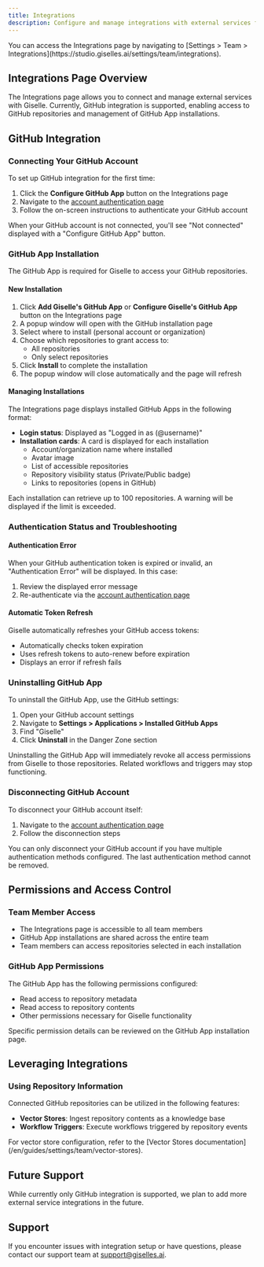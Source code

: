 ```yaml
---
title: Integrations
description: Configure and manage integrations with external services for your team.
---
```


<Info>
You can access the Integrations page by navigating to [Settings > Team > Integrations](https://studio.giselles.ai/settings/team/integrations).
</Info>

## Integrations Page Overview

The Integrations page allows you to connect and manage external services with Giselle. Currently, GitHub integration is supported, enabling access to GitHub repositories and management of GitHub App installations.

## GitHub Integration

### Connecting Your GitHub Account

To set up GitHub integration for the first time:

1. Click the **Configure GitHub App** button on the Integrations page
2. Navigate to the [account authentication page](/en/guides/settings/account/authentication)
3. Follow the on-screen instructions to authenticate your GitHub account

<Note>
When your GitHub account is not connected, you'll see "Not connected" displayed with a "Configure GitHub App" button.
</Note>

### GitHub App Installation

The GitHub App is required for Giselle to access your GitHub repositories.

#### New Installation

1. Click **Add Giselle's GitHub App** or **Configure Giselle's GitHub App** button on the Integrations page
2. A popup window will open with the GitHub installation page
3. Select where to install (personal account or organization)
4. Choose which repositories to grant access to:
   - All repositories
   - Only select repositories
5. Click **Install** to complete the installation
6. The popup window will close automatically and the page will refresh

#### Managing Installations

The Integrations page displays installed GitHub Apps in the following format:

- **Login status**: Displayed as "Logged in as (@username)"
- **Installation cards**: A card is displayed for each installation
  - Account/organization name where installed
  - Avatar image
  - List of accessible repositories
  - Repository visibility status (Private/Public badge)
  - Links to repositories (opens in GitHub)

<Warning>
Each installation can retrieve up to 100 repositories. A warning will be displayed if the limit is exceeded.
</Warning>

### Authentication Status and Troubleshooting

#### Authentication Error

When your GitHub authentication token is expired or invalid, an "Authentication Error" will be displayed. In this case:

1. Review the displayed error message
2. Re-authenticate via the [account authentication page](/en/guides/settings/account/authentication)

#### Automatic Token Refresh

Giselle automatically refreshes your GitHub access tokens:

- Automatically checks token expiration
- Uses refresh tokens to auto-renew before expiration
- Displays an error if refresh fails

### Uninstalling GitHub App

To uninstall the GitHub App, use the GitHub settings:

1. Open your GitHub account settings
2. Navigate to **Settings > Applications > Installed GitHub Apps**
3. Find "Giselle"
4. Click **Uninstall** in the Danger Zone section

<Warning>
Uninstalling the GitHub App will immediately revoke all access permissions from Giselle to those repositories. Related workflows and triggers may stop functioning.
</Warning>

### Disconnecting GitHub Account

To disconnect your GitHub account itself:

1. Navigate to the [account authentication page](/en/guides/settings/account/authentication)
2. Follow the disconnection steps

<Note>
You can only disconnect your GitHub account if you have multiple authentication methods configured. The last authentication method cannot be removed.
</Note>

## Permissions and Access Control

### Team Member Access

- The Integrations page is accessible to all team members
- GitHub App installations are shared across the entire team
- Team members can access repositories selected in each installation

### GitHub App Permissions

The GitHub App has the following permissions configured:

- Read access to repository metadata
- Read access to repository contents
- Other permissions necessary for Giselle functionality

<Info>
Specific permission details can be reviewed on the GitHub App installation page.
</Info>

## Leveraging Integrations

### Using Repository Information

Connected GitHub repositories can be utilized in the following features:

- **Vector Stores**: Ingest repository contents as a knowledge base
- **Workflow Triggers**: Execute workflows triggered by repository events

<Note>
For vector store configuration, refer to the [Vector Stores documentation](/en/guides/settings/team/vector-stores).
</Note>

## Future Support

While currently only GitHub integration is supported, we plan to add more external service integrations in the future.

## Support

If you encounter issues with integration setup or have questions, please contact our support team at support@giselles.ai.
